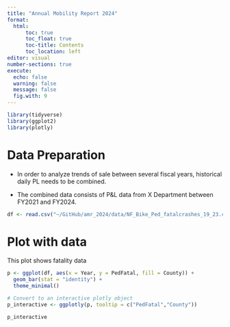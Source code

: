 ---
title: "Annual Mobility Report 2024"
format: 
  html:
      toc: true
      toc_float: true
      toc-title: Contents
      toc_location: left
editor: visual
number-sections: true
execute: 
  echo: false
  warning: false
  message: false
  fig.with: 9
---

```{r package}

library(tidyverse)
library(ggplot2)
library(plotly)
```

# Data Preparation

-   In order to analyze trends of sale between several fiscal years, historical daily PL needs to be combined.

-   The combined data consists of P&L data from X Department between FY2021 and FY2024.

```{r}
df <- read.csv("~/GitHub/amr_2024/data/NF_Bike_Ped_fatalcrashes_19_23.csv")
```

# Plot with data

This plot shows fatality data

```{r}
p <- ggplot(df, aes(x = Year, y = PedFatal, fill = County)) +
  geom_bar(stat = "identity") +
  theme_minimal()

# Convert to an interactive plotly object
p_interactive <- ggplotly(p, tooltip = c("PedFatal","County"))

p_interactive
```
